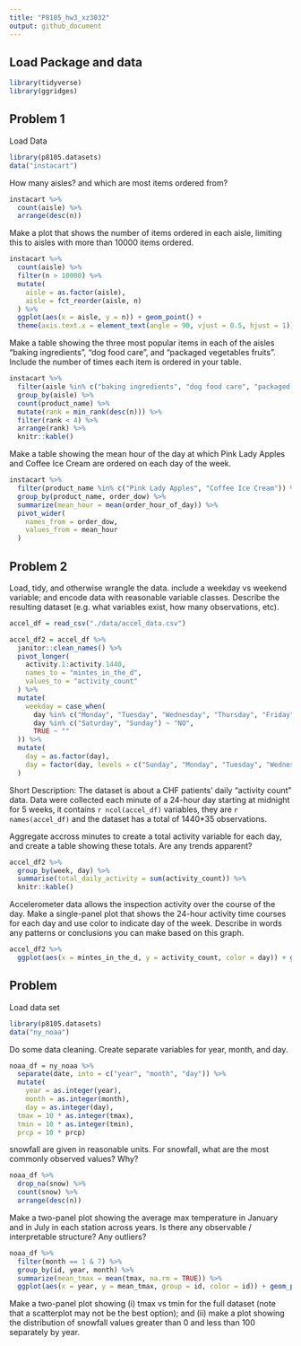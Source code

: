 ```yaml
---
title: "P8105_hw3_xz3032"
output: github_document
---
```


## Load Package and data
```r
library(tidyverse)
library(ggridges)
```

## Problem 1
Load Data
```r
library(p8105.datasets)
data("instacart")
```

How many aisles? and which are most items ordered from?
```r
instacart %>%
  count(aisle) %>%
  arrange(desc(n))
```

Make a plot that shows the number of items ordered in each aisle, limiting this to aisles with more than 10000 items ordered. 
```r
instacart %>%
  count(aisle) %>%
  filter(n > 10000) %>%
  mutate(
    aisle = as.factor(aisle),
    aisle = fct_reorder(aisle, n)
  ) %>%
  ggplot(aes(x = aisle, y = n)) + geom_point() +
  theme(axis.text.x = element_text(angle = 90, vjust = 0.5, hjust = 1))
```

Make a table showing the three most popular items in each of the aisles “baking ingredients”, “dog food care”, and “packaged vegetables fruits”. Include the number of times each item is ordered in your table.
```r
instacart %>%
  filter(aisle %in% c("baking ingredients", "dog food care", "packaged vegetables fruits")) %>%
  group_by(aisle) %>%
  count(product_name) %>%
  mutate(rank = min_rank(desc(n))) %>%
  filter(rank < 4) %>%
  arrange(rank) %>%
  knitr::kable()
```

Make a table showing the mean hour of the day at which Pink Lady Apples and Coffee Ice Cream are ordered on each day of the week.
```r
instacart %>%
  filter(product_name %in% c("Pink Lady Apples", "Coffee Ice Cream")) %>%
  group_by(product_name, order_dow) %>%
  summarize(mean_hour = mean(order_hour_of_day)) %>%
  pivot_wider(
    names_from = order_dow,
    values_from = mean_hour
  )
```

## Problem 2
Load, tidy, and otherwise wrangle the data. include a weekday vs weekend variable; and encode data with reasonable variable classes. Describe the resulting dataset (e.g. what variables exist, how many observations, etc).
```r
accel_df = read_csv("./data/accel_data.csv")

accel_df2 = accel_df %>%
  janitor::clean_names() %>%
  pivot_longer(
    activity.1:activity.1440,
    names_to = "mintes_in_the_d",
    values_to = "activity_count"
  ) %>%
  mutate(
    weekday = case_when(
      day %in% c("Monday", "Tuesday", "Wednesday", "Thursday", "Friday") ~ "YES",
      day %in% c("Saturday", "Sunday") ~ "NO",
      TRUE ~ ""
  )) %>%
  mutate(
    day = as.factor(day),
    day = factor(day, levels = c("Sunday", "Monday", "Tuesday", "Wednesday", "Thursday", "Friday", "Saturday"))
  )
```
Short Description: The dataset is about a CHF patients' daily "activity count" data.  Data were collected each minute of a 24-hour day starting at midnight for 5 weeks, it contains `r ncol(accel_df)` variables, they are `r names(accel_df)` and the dataset has a total of 1440*35 observations.  

Aggregate accross minutes to create a total activity variable for each day, and create a table showing these totals. Are any trends apparent?
```r
accel_df2 %>%
  group_by(week, day) %>%
  summarise(total_daily_activity = sum(activity_count)) %>%
  knitr::kable()
```

Accelerometer data allows the inspection activity over the course of the day. Make a single-panel plot that shows the 24-hour activity time courses for each day and use color to indicate day of the week. Describe in words any patterns or conclusions you can make based on this graph.
```r
accel_df2 %>%
  ggplot(aes(x = mintes_in_the_d, y = activity_count, color = day)) + geom_point(alpha = 0.5) + geom_line(alpha = 0.5)
```


## Problem 

Load data set
```r
library(p8105.datasets)
data("ny_noaa")
```

Do some data cleaning. Create separate variables for year, month, and day. 
```r
noaa_df = ny_noaa %>% 
  separate(date, into = c("year", "month", "day")) %>%
  mutate(
    year = as.integer(year),
    month = as.integer(month),
    day = as.integer(day),
  tmax = 10 * as.integer(tmax), 
  tmin = 10 * as.integer(tmin),
  prcp = 10 * prcp) 
```
snowfall are given in reasonable units. For snowfall, what are the most commonly observed values? Why?
```r
noaa_df %>%
  drop_na(snow) %>%
  count(snow) %>%
  arrange(desc(n))
```
  
Make a two-panel plot showing the average max temperature in January and in July in each station across years. Is there any observable / interpretable structure? Any outliers?
```r
noaa_df %>%
  filter(month == 1 & 7) %>%
  group_by(id, year, month) %>%
  summarize(mean_tmax = mean(tmax, na.rm = TRUE)) %>%
  ggplot(aes(x = year, y = mean_tmax, group = id, color = id)) + geom_point()
```
    
Make a two-panel plot showing (i) tmax vs tmin for the full dataset (note that a scatterplot may not be the best option); and (ii) make a plot showing the distribution of snowfall values greater than 0 and less than 100 separately by year.
  
  
  

  